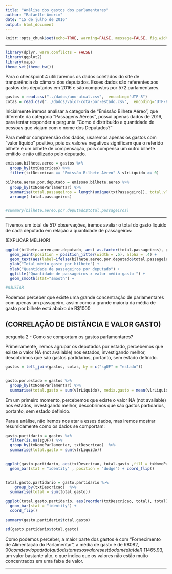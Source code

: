 ```yaml
---
title: "Análise dos gastos dos parlamentares"
author: "Rafaelle Amorim"
date: "15 de julho de 2016"
output: html_document
---
```


```r
knitr::opts_chunk$set(echo=TRUE, warning=FALSE, message=FALSE, fig.width=12, fig.height=6)
```

---

```r
library(dplyr, warn.conflicts = FALSE)
library(ggplot2)
library(maps)
theme_set(theme_bw())

```

Para o checkpoint 4 utilizaremos os dados coletados do site de tranparência da câmara dos deputados. Esses dados são referentes aos gastos dos deputados em 2016 e são compostos por 572 parlamentares. 

```r
gastos = read.csv("../dados/ano-atual.csv",  encoding="UTF-8")
cotas = read.csv("../dados/valor-cota-por-estado.csv",  encoding="UTF-8")
```

Inicialmente iremos analisar a categoria de "Emissão Bilhete Aéreo", que diferente da categoria "Passagens Aéreas", possui apenas 
dados de 2016, para tentar responder a pergunta "Como é distribuído a quantidade de pessoas que viajam com o nome dos Deputados?"

Para melhor compreensão dos dados, usaremos apenas os gastos com "valor liquido" positivo, pois os valores negativos significam que o referido bilhete é um bilhete de compensação, pois compensa um outro bilhete emitido e não utilizado pelo deputado.

```r
emissao.bilhete.aereo = gastos %>%
  group_by(txtDescricao) %>%
  filter(txtDescricao == "Emissão Bilhete Aéreo" & vlrLiquido >= 0) 
  
bilhete.aereo.por.deputado = emissao.bilhete.aereo %>%
  group_by(txNomeParlamentar) %>%
  summarise(total.passageiros = length(unique(txtPassageiro)), total.vlrLiquido = sum(vlrLiquido), gasto.medio.bilhete = mean(total.vlrLiquido/length(unique(txtNumero))))  %>%
  arrange(-total.passageiros)


#summary(bilhete.aereo.por.deputado$total.passageiros)

```

--------

Tivemos um total de 517 observações, iremos avaliar o total do gasto liquido de cada deputado em relação a quantidade de passageiros:

(EXPLICAR MELHOR)


```r

ggplot(bilhete.aereo.por.deputado, aes( as.factor(total.passageiros), gasto.medio.bilhete ))+
  geom_point(position = position_jitter(width = .5), alpha = .4) +
  geom_text(aes(label=ifelse(bilhete.aereo.por.deputado$total.passageiros > 18, as.character(txNomeParlamentar), '')), hjust=.02, vjust=0, angle = 90, size =3, color = "#c35656") +
  ylab("Total médio gasto por bilhete") + 
  xlab("Quantidade de passageiros por deputado") +
  ggtitle("Quantidade de passageiros x valor médio gasto ") + 
  geom_smooth(stat="smooth") +

#AJUSTAR

```

Podemos perceber que existe uma grande concentração de parlamentares com apenas um passageiro, assim como a grande maioria da média de gasto por bilhete está abaixo de R$1000

(CORRELAÇÂO DE DISTÂNCIA E VALOR GASTO)
-------------





pergunta 2 -  Como se comportam os gastos parlamentares?

Primeiramente, iremos agrupar os deputados por estado, percebemos que existe o valor NA (not available) nos estados, investigando melhor, descobrimos que são gastos partidarios, portanto, sem estado definido.




```r
gastos = left_join(gastos, cotas, by = c("sgUF" = "estado"))


gasto.por.estado = gastos %>%
  group_by(txNomeParlamentar) %>%
  summarise(total.gasto = sum(vlrLiquido), media.gasto = mean(vlrLiquido), numDeputados = length(unique(txNomeParlamentar)), valor.por.cota = sum(total.gasto/valor)/8)

```

Em um primeiro momento, percebemos que existe o valor NA (not available) nos estados, investigando melhor, descobrimos que são gastos partidarios, portanto, sem estado definido.

Para a análise, não iremos nos atar a esses dados, mas iremos mostrar resumidamente como os dados se comportam:

```r
gasto.partidario = gastos %>%
  filter(is.na(sgUF)) %>%
  group_by(txNomeParlamentar, txtDescricao)  %>%
  summarise(total.gasto = sum(vlrLiquido))
  

ggplot(gasto.partidario, aes(txtDescricao, total.gasto ,fill = txNomeParlamentar)) + 
  geom_bar(stat = "identity" , position = "dodge") + coord_flip()


total.gasto.partidario = gasto.partidario %>%
    group_by(txtDescricao)  %>%
  summarise(total = sum(total.gasto))

ggplot(total.gasto.partidario, aes(reorder(txtDescricao, total), total)) + 
  geom_bar(stat = "identity") + 
  coord_flip()

summary(gasto.partidario$total.gasto)

sd(gasto.partidario$total.gasto)
```

Como podemos perceber, a maior parte dos gastos é com "Fornecimento de Alimentação do Parlamentar", a média de gasto é de R$8082,00 com desvio padrão (quão distantes os valores estão da média) de R$ 11465,93, um valor bastante alto, o que indica que os valores não estão muito concentrados em uma faixa de valor.

---------




